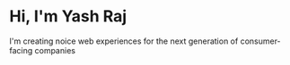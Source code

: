 # Hi, I'm Yash Raj

I'm creating noice web experiences for the next generation of consumer-facing companies
